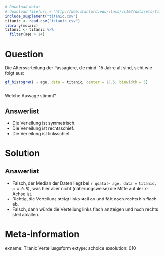```r
# Download data:
# download.file(url = "http://web.stanford.edu/class/cs102/datasets/Titanic.csv", destfile = "titanic.csv" )
include_supplement("titanic.csv")
titanic <- read.csv("titanic.csv")
library(mosaic)
titanic <- titanic %>% 
  filter(age > 14)
```

Question
========

Die Altersverteilung der Passagiere, die mind. 15 Jahre alt sind, sieht wie folgt aus:

```r
gf_histogram( ~ age, data = titanic, center = 17.5, binwidth = 5)
```

```r
```


Welche Aussage stimmt?

Answerlist
----------
* Die Verteilung ist symmetrisch.
* Die Verteilung ist rechtsschief.
* Die Verteilung ist linksschief.


Solution
========

<!-- Die Funktion Median funktioniert in der Antwortliste nicht, daher qdata -->

Answerlist
----------
* Falsch, der Median der Daten liegt bei `r qdata(~ age, data = titanic, p = 0.5)`, was hier aber nicht (näherungsweise) die Mitte auf der x-Achse ist.
* Richtig, die Verteilung steigt links steil an und fällt nach rechts hin flach ab.
* Falsch, dann würde die Verteilung links flach ansteigen und nach rechts steil abfallen.

Meta-information
================
exname: Titanic Verteilungsform
extype: schoice
exsolution: 010